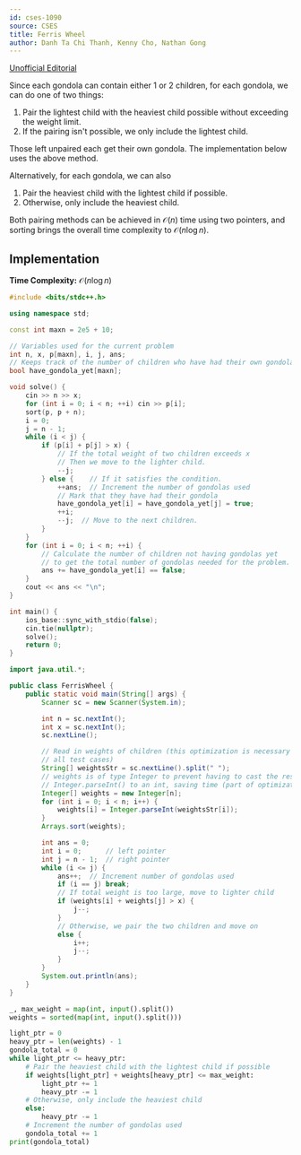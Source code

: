 ```yaml
---
id: cses-1090
source: CSES
title: Ferris Wheel
author: Danh Ta Chi Thanh, Kenny Cho, Nathan Gong
---
```


[Unofficial Editorial](https://codeforces.com/blog/entry/83295)

Since each gondola can contain either 1 or 2 children, for each gondola, we can
do one of two things:

1. Pair the lightest child with the heaviest child possible without exceeding
   the weight limit.
2. If the pairing isn't possible, we only include the lightest child.

Those left unpaired each get their own gondola. The implementation below uses
the above method.

Alternatively, for each gondola, we can also

1. Pair the heaviest child with the lightest child if possible.
2. Otherwise, only include the heaviest child.

Both pairing methods can be achieved in $\mathcal{O}(n)$ time using two
pointers, and sorting brings the overall time complexity to 
$\mathcal{O}(n\log n)$.

## Implementation

**Time Complexity:** $\mathcal{O}(n\log n)$

<LanguageSection>

<CPPSection>

```cpp
#include <bits/stdc++.h>

using namespace std;

const int maxn = 2e5 + 10;

// Variables used for the current problem
int n, x, p[maxn], i, j, ans;
// Keeps track of the number of children who have had their own gondola
bool have_gondola_yet[maxn];

void solve() {
	cin >> n >> x;
	for (int i = 0; i < n; ++i) cin >> p[i];
	sort(p, p + n);
	i = 0;
	j = n - 1;
	while (i < j) {
		if (p[i] + p[j] > x) {
			// If the total weight of two children exceeds x
			// Then we move to the lighter child.
			--j;
		} else {    // If it satisfies the condition.
			++ans;  // Increment the number of gondolas used
			// Mark that they have had their gondola
			have_gondola_yet[i] = have_gondola_yet[j] = true;
			++i;
			--j;  // Move to the next children.
		}
	}
	for (int i = 0; i < n; ++i) {
		// Calculate the number of children not having gondolas yet
		// to get the total number of gondolas needed for the problem.
		ans += have_gondola_yet[i] == false;
	}
	cout << ans << "\n";
}

int main() {
	ios_base::sync_with_stdio(false);
	cin.tie(nullptr);
	solve();
	return 0;
}
```

</CPPSection>

<JavaSection>

```java
import java.util.*;

public class FerrisWheel {
	public static void main(String[] args) {
		Scanner sc = new Scanner(System.in);

		int n = sc.nextInt();
		int x = sc.nextInt();
		sc.nextLine();

		// Read in weights of children (this optimization is necessary to pass
		// all test cases)
		String[] weightsStr = sc.nextLine().split(" ");
		// weights is of type Integer to prevent having to cast the result from
		// Integer.parseInt() to an int, saving time (part of optimization)
		Integer[] weights = new Integer[n];
		for (int i = 0; i < n; i++) {
			weights[i] = Integer.parseInt(weightsStr[i]);
		}
		Arrays.sort(weights);

		int ans = 0;
		int i = 0;      // left pointer
		int j = n - 1;  // right pointer
		while (i <= j) {
			ans++;  // Increment number of gondolas used
			if (i == j) break;
			// If total weight is too large, move to lighter child
			if (weights[i] + weights[j] > x) {
				j--;
			}
			// Otherwise, we pair the two children and move on
			else {
				i++;
				j--;
			}
		}
		System.out.println(ans);
	}
}
```

</JavaSection>

<PySection>

```py
_, max_weight = map(int, input().split())
weights = sorted(map(int, input().split()))

light_ptr = 0
heavy_ptr = len(weights) - 1
gondola_total = 0
while light_ptr <= heavy_ptr:
	# Pair the heaviest child with the lightest child if possible
	if weights[light_ptr] + weights[heavy_ptr] <= max_weight:
		light_ptr += 1
		heavy_ptr -= 1
	# Otherwise, only include the heaviest child
	else:
		heavy_ptr -= 1
	# Increment the number of gondolas used
	gondola_total += 1
print(gondola_total)
```

</PySection>

</LanguageSection>
